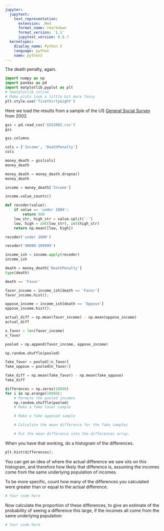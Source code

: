```yaml
---
jupyter:
  jupytext:
    text_representation:
      extension: .Rmd
      format_name: rmarkdown
      format_version: '1.1'
      jupytext_version: 0.8.7
  kernelspec:
    display_name: Python 3
    language: python
    name: python3
---
```


The death penalty, again.

```python
import numpy as np
import pandas as pd
import matplotlib.pyplot as plt
# %matplotlib inline
# Make plots look a little bit more fancy
plt.style.use('fivethirtyeight')
```

Here we load the results from a sample of the US [General Social
Survey](http://www.gss.norc.org) from 2002.

```python
gss = pd.read_csv('GSS2002.csv')
gss
```

```python
gss.columns
```

```python
cols = ['Income', 'DeathPenalty']
cols
```

```python
money_death = gss[cols]
money_death
```

```python
money_death = money_death.dropna()
money_death
```

```python
income = money_death['Income']
```

```python
income.value_counts()
```

```python
def recoder(value):
    if value == 'under 1000':
        return 500
    low_str, high_str = value.split('-')
    low, high = int(low_str), int(high_str)
    return np.mean([low, high])
```

```python
recoder('under 1000')
```

```python
recoder('90000-109999')
```

```python
income_ish = income.apply(recoder)
income_ish
```

```python
death = money_death['DeathPenalty']
type(death)
```

```python
death == 'Favor'
```

```python
favor_income = income_ish[death == 'Favor']
favor_income.hist();
```

```python
oppose_income = income_ish[death == 'Oppose']
oppose_income.hist();
```

```python
actual_diff = np.mean(favor_income) - np.mean(oppose_income)
actual_diff
```

```python
n_favor = len(favor_income)
n_favor
```

```python
pooled = np.append(favor_income, oppose_income)
```

```python
np.random.shuffle(pooled)
```

```python
fake_favor = pooled[:n_favor]
fake_oppose = pooled[n_favor:]
```

```python
fake_diff = np.mean(fake_favor) - np.mean(fake_oppose)
fake_diff
```

```python
differences = np.zeros(10000)
for i in np.arange(10000):
    # Permute the pooled incomes
    np.random.shuffle(pooled)
    # Make a fake favor sample

    # Make a fake opposed sample

    # Calculate the mean difference for the fake samples

    # Put the mean difference into the differences array.

```

When you have that working, do a histogram of the differences.

```python
plt.hist(differences);
```

You can get an idea of where the actual difference we saw sits on this histogram, and therefore how likely that difference is, assuming the incomes come from the same underlying population of incomes.

To be more specific, count how many of the differences you calculated were greater than or equal to the actual difference.

```python
# Your code here
```

Now calculate the proportion of these differences, to give an estimate of the probability of seeing a difference this large, if the incomes all come from the same underlying population:

```python
# Your code here
```
